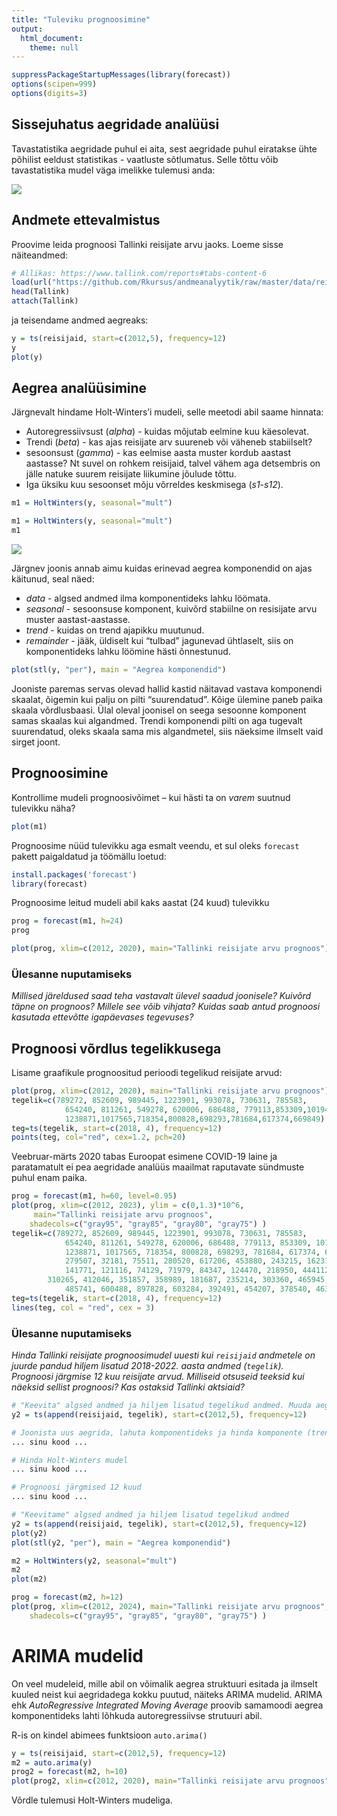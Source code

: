 ```yaml
---
title: "Tuleviku prognoosimine"
output: 
  html_document:
    theme: null
---
```


```r
suppressPackageStartupMessages(library(forecast))
options(scipen=999)
options(digits=3)
```


## Sissejuhatus aegridade analüüsi

Tavastatistika aegridade puhul ei aita, sest aegridade puhul eiratakse ühte põhilist eeldust statistikas - vaatluste sõtlumatus. Selle tõttu võib tavastatistika mudel väga imelikke tulemusi anda:


![](aegread3.png)

## Andmete ettevalmistus

Proovime leida prognoosi Tallinki reisijate arvu jaoks. Loeme sisse näiteandmed:

```r
# Allikas: https://www.tallink.com/reports#tabs-content-6
load(url("https://github.com/Rkursus/andmeanalyytik/raw/master/data/reisijaid.RData"))
head(Tallink)
attach(Tallink)
```

ja teisendame andmed aegreaks:

```r
y = ts(reisijaid, start=c(2012,5), frequency=12)
y
plot(y)
```

## Aegrea analüüsimine

Järgnevalt hindame Holt-Winters’i mudeli, selle meetodi abil saame hinnata: 

* Autoregressiivsust (_alpha_) - kuidas mõjutab eelmine kuu käesolevat.
* Trendi (_beta_) - kas ajas reisijate arv suureneb või väheneb stabiilselt?
* sesoonsust (_gamma_) - kas eelmise aasta muster kordub aastast aastasse? Nt suvel on rohkem reisijaid, talvel vähem aga detsembris on jälle natuke suurem reisijate liikumine jõulude tõttu.
* Iga üksiku kuu sesoonset mõju võrreldes keskmisega (_s1-s12_).

```r
m1 = HoltWinters(y, seasonal="mult")
```

```r
m1 = HoltWinters(y, seasonal="mult")
m1
```

![](aegread1.png)

Järgnev joonis annab aimu kuidas erinevad aegrea komponendid on ajas käitunud, seal näed:

* *data* - algsed andmed ilma komponentideks lahku löömata.
* *seasonal* - sesoonsuse komponent, kuivõrd stabiilne on resisijate arvu muster aastast-aastasse.
* *trend* - kuidas on trend ajapikku muutunud.
* *remainder* - jääk, üldiselt kui "tulbad" jagunevad ühtlaselt, siis on komponentideks lahku löömine hästi õnnestunud.

```r
plot(stl(y, "per"), main = "Aegrea komponendid")
```

Jooniste paremas servas olevad hallid kastid näitavad vastava komponendi skaalat, õigemin kui palju on pilti "suurendatud". Kõige ülemine paneb paika skaala võrdlusbaasi. Ülal oleval joonisel on seega sesoonne komponent samas skaalas kui algandmed. Trendi komponendi pilti on aga tugevalt suurendatud, oleks skaala sama mis algandmetel, siis näeksime ilmselt vaid sirget joont.

<!--
Auto-correlation ja Partial-autocorrelation
```r
pacf(y)
```
-->


## Prognoosimine

Kontrollime mudeli prognoosivõimet – kui hästi ta on *varem* suutnud tulevikku näha?
	
```r
plot(m1)
```

Prognoosime nüüd tulevikku aga esmalt veendu, et sul oleks `forecast` pakett paigaldatud ja töömällu loetud:
```r
install.packages('forecast')
library(forecast)
```

Prognoosime leitud mudeli abil kaks aastat (24 kuud) tulevikku

```r
prog = forecast(m1, h=24)
prog

plot(prog, xlim=c(2012, 2020), main="Tallinki reisijate arvu prognoos")
```


### Ülesanne nuputamiseks

_Millised järeldused saad teha vastavalt ülevel saadud joonisele? Kuivõrd täpne on prognoos? Millele see võib vihjata? Kuidas saab antud prognoosi kasutada ettevõtte igapäevases tegevuses?_


## Prognoosi võrdlus tegelikkusega

Lisame graafikule prognoositud perioodi tegelikud reisijate arvud:

```r
plot(prog, xlim=c(2012, 2020), main="Tallinki reisijate arvu prognoos")
tegelik=c(789272, 852609, 989445, 1223901, 993078, 730631, 785583, 
			654240, 811261, 549278, 620006, 686488, 779113,853309,1019421,
			1238871,1017565,718354,800828,698293,781684,617374,669849)
teg=ts(tegelik, start=c(2018, 4), frequency=12)
points(teg, col="red", cex=1.2, pch=20)
```


Veebruar-märts 2020 tabas Euroopat esimene COVID-19 laine ja paratamatult ei pea aegridade analüüs maailmat raputavate sündmuste puhul enam paika.

```r
prog = forecast(m1, h=60, level=0.95)
plot(prog, xlim=c(2012, 2023), ylim = c(0,1.3)*10^6,
     main="Tallinki reisijate arvu prognoos", 
  	shadecols=c("gray95", "gray85", "gray80", "gray75") )
tegelik=c(789272, 852609, 989445, 1223901, 993078, 730631, 785583, 
			654240, 811261, 549278, 620006, 686488, 779113, 853309, 1019421,
			1238871, 1017565, 718354, 800828, 698293, 781684, 617374, 669849, 
			279507, 32181, 75511, 280520, 617206, 453880, 243215, 162311, 158777, 
			141771, 121116, 74129, 71979, 84347, 124470, 218950, 444112,389715, 
	    310265, 412046, 351857, 358989, 181687, 235214, 303360, 465945, 
			485741, 600488, 897828, 603284, 392491, 454207, 378540, 463300, 338194)
teg=ts(tegelik, start=c(2018, 4), frequency=12)
lines(teg, col = "red", cex = 3)

```


### Ülesanne nuputamiseks

_Hinda Tallinki reisijate prognoosimudel uuesti kui `reisijaid` andmetele on juurde pandud hiljem lisatud 2018-2022. aasta andmed (`tegelik`). Prognoosi järgmise 12 kuu reisijate arvud. Milliseid otsuseid teeksid kui näeksid sellist prognoosi? Kas ostaksid Tallinki aktsiaid?_

```r
# "Keevita" algsed andmed ja hiljem lisatud tegelikud andmed. Muuda aegreaks:
y2 = ts(append(reisijaid, tegelik), start=c(2012,5), frequency=12)

# Joonista uus aegrida, lahuta komponentideks ja hinda komponente (trend, sesoonsus, juhuslik komponent)
... sinu kood ...

# Hinda Holt-Winters mudel
... sinu kood ...

# Prognoosi järgmised 12 kuud
... sinu kood ...


```

```r
# "Keevitame" algsed andmed ja hiljem lisatud tegelikud andmed
y2 = ts(append(reisijaid, tegelik), start=c(2012,5), frequency=12)
plot(y2)
plot(stl(y2, "per"), main = "Aegrea komponendid")

m2 = HoltWinters(y2, seasonal="mult")
m2
plot(m2)

prog = forecast(m2, h=12)
plot(prog, xlim=c(2012, 2024), main="Tallinki reisijate arvu prognoos", 
  	shadecols=c("gray95", "gray85", "gray80", "gray75") )
```



# ARIMA mudelid

On veel mudeleid, mille abil on võimalik aegrea struktuuri esitada ja ilmselt kuuled neist kui aegridadega kokku puutud, näiteks ARIMA mudelid. ARIMA ehk _AutoRegressive Integrated Moving Average_ proovib samamoodi aegrea komponentideks lahti lõhkuda autoregressiivse strutuuri abil.

R-is on kindel abimees funktsioon `auto.arima()`

```r
y = ts(reisijaid, start=c(2012,5), frequency=12)
m2 = auto.arima(y)
prog2 = forecast(m2, h=10)
plot(prog2, xlim=c(2012, 2020), main="Tallinki reisijate arvu prognoos")
```

Võrdle tulemusi Holt-Winters mudeliga.


